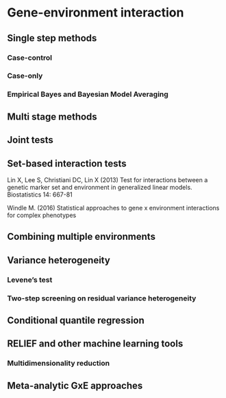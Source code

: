 # Gene-environment interaction

## Single step methods

### Case-control

### Case-only

### Empirical Bayes and Bayesian Model Averaging

## Multi stage methods

## Joint tests

## Set-based interaction tests

Lin X, Lee S, Christiani DC, Lin X (2013) Test for interactions between a genetic marker set and environment in generalized linear models. Biostatistics 14: 667-81

Windle M. (2016) Statistical approaches to gene x environment interactions for complex phenotypes



## Combining multiple environments

## Variance heterogeneity

### Levene's test

### Two-step screening on residual variance heterogeneity

## Conditional quantile regression 

## RELIEF and other machine learning tools

### Multidimensionality reduction

## Meta-analytic GxE approaches
